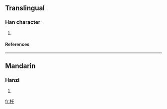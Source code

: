 ==Translingual==
===Han character===
{{Han char|rn=75|rad=木|as=03|sn=7|four=|canj=木竹十 (DHJ)}}
# {{defn|Han|sort=木03}}
====References====
{{Han ref|kx=0510.190|dkj=14447|dj=0894.180|hdz=21160.060|uh=6744|ud=26436}}

----
==Mandarin==
===Hanzi===
{{cmn-hanzi|pin=[[qiān]] ([[qian1]])|wg=ch'ien<sup>1</sup>}}
# {{defn|Mandarin}}

[[fr:杄]]